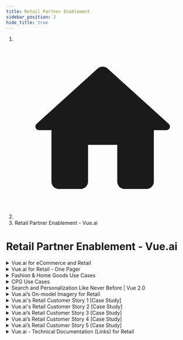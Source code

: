 ```yaml
---
title: Retail Partner Enablement
sidebar_position: 2
hide_title: true
---
```


<head>
  <title>Retail Partner Enablement - Vue.ai</title>
  <meta name="description" content="" />
  <meta name="robots" content="noindex, nofollow" />
</head>

<nav aria-label="breadcrumb" class="w-max">
  <ol class="bg-blue-gray-50 flex w-full flex-wrap items-center rounded-md bg-opacity-60 px-4 py-2">
    <li class="text-blue-gray-900 hover:text-light-blue-500 flex cursor-pointer items-center font-sans text-sm font-normal leading-normal antialiased transition-colors duration-300">
      <li class="breadcrumbs__item">
        <a aria-label="Home page" class="breadcrumbs__link" href="/partners/">
          <svg
            viewBox="0 0 24 24"
            class="breadcrumbHomeIcon_node_modules-@docusaurus-theme-classic-lib-theme-DocBreadcrumbs-Items-Home-styles-module"
          >
            <path
              d="M10 19v-5h4v5c0 .55.45 1 1 1h3c.55 0 1-.45 1-1v-7h1.7c.46 0 .68-.57.33-.87L12.67 3.6c-.38-.34-.96-.34-1.34 0l-8.36 7.53c-.34.3-.13.87.33.87H5v7c0 .55.45 1 1 1h3c.55 0 1-.45 1-1z"
              fill="currentColor"
            ></path>
          </svg>
        </a>
      </li>
      <li class="breadcrumbs__item">Retail Partner Enablement - Vue.ai</li>
    </li>
  </ol>
</nav>

<h1 class="partner-title">Retail Partner Enablement - Vue.ai</h1>

<div class="partner-details">
  <details>
    <summary>Vue.ai for eCommerce and Retail</summary>
    <p>
      <a
        href="https://go.vue.ai/hubfs/Partner%20Enablement/Vue.ai%20for%20Retail%20Partners/Vue.ai%20for%20eCommerce%20and%20Retail.pdf"
        target="_blank"
      >
        {' '}
        <img src="/pdf.png" width="20" align="center" /> Detailed overview of the
        Vue.ai retail platform, with a focus on both the applications as well as
        the ML tools
      </a>
    </p>
  </details>
  <details>
    <summary>Vue.ai for Retail - One Pager</summary>
    <p>
      <a
        href="https://go.vue.ai/hubfs/Partner%20Enablement/MSD_Vue.ai%20Overview/Vue.ai%20for%20Retail_One%20Pager%20.pdf"
        target="_blank"
      >
        {' '}
        <img src="/pdf.png" width="20" align="center" /> One page snapshot of the
        retail offerings
      </a>
    </p>
  </details>
  <details>
    <summary>Fashion & Home Goods Use Cases</summary>
    <p>
      <a
        href="https://go.vue.ai/hubfs/Partner%20Enablement/MSD_Vue.ai%20Overview/Vue.ai%20Use%20Cases%20by%20Industry/Fashion%20&%20Home%20Goods%20Usecases.pdf"
        target="_blank"
      >
        {' '}
        <img src="/pdf.png" width="20" align="center" /> Single view snapshot of
        the world of use cases powered across Fashion & Home Goods
      </a>
    </p>
  </details>
  <details>
    <summary>CPG Use Cases</summary>
    <p>
      <a
        href="https://go.vue.ai/hubfs/Partner%20Enablement/MSD_Vue.ai%20Overview/Vue.ai%20Use%20Cases%20by%20Industry/CPG%20Usecases.pdf"
        target="_blank"
      >
        {' '}
        <img src="/pdf.png" width="20" align="center" /> Single view snapshot of
        the world of use cases powered across CPG
      </a>
    </p>
  </details>
  <details>
    <summary>Search and Personalization Like Never Before | Vue 2.0</summary>
    <p class="video-container">
      <iframe
        width="864"
        height="479"
        src="https://www.youtube.com/embed/6918UXo7bAo"
        title="Tailored Audience Targeting: Define, Upload, and Customize with Vue.ai | eCommerce Retail"
        frameborder="0"
        allow="accelerometer; autoplay; clipboard-write; encrypted-media; gyroscope; picture-in-picture; web-share"
        referrerpolicy="strict-origin-when-cross-origin"
        allowfullscreen
      ></iframe>
    </p>
  </details>
  <details>
    <summary>Vue.ai’s On-model Imagery for Retail</summary>
    <p>
      <a
        href="https://go.vue.ai/hubfs/Partner%20Enablement/Vue.ai%20for%20Retail%20Partners/Vue.ais%20On-model%20Imagery%20for%20Retail.pdf"
        target="_blank"
      >
        {' '}
        <img src="/pdf.png" width="20" align="center" /> Detailed overview of the
        Vue.ai on-model imagery solution which has redefined fashion imagery
      </a>
    </p>
  </details>
  <details>
    <summary>Vue.ai's Retail Customer Story 1 [Case Study]</summary>
    <p>
      <a
        href="https://go.vue.ai/hubfs/Partner%20Enablement/Vue.ai%20for%20Retail%20Partners/Impact_of_retail_personalization_for_a_multicategory_marketplace.pdf"
        target="_blank"
      >
        {' '}
        <img src="/pdf.png" width="20" align="center" /> A case study describing
        the impact and success story, and the use case solved, by delivering retail
        personalization for an enterprise customer
      </a>
    </p>
  </details>
  <details>
    <summary>Vue.ai's Retail Customer Story 2 [Case Study]</summary>
    <p>
      <a
        href="https://go.vue.ai/hubfs/Partner%20Enablement/Vue.ai%20for%20Retail%20Partners/Impact_of_retail_tagging_for_a_leading_lifestyle_brand.pdf"
        target="_blank"
      >
        {' '}
        <img src="/pdf.png" width="20" align="center" /> A case study describing
        the impact and success story, and the use case solved, by delivering retail
        product tagging for an enterprise customer
      </a>
    </p>
  </details>
  <details>
    <summary>Vue.ai’s Retail Customer Story 3 [Case Study]</summary>
    <p>
      <a
        href="https://go.vue.ai/hubfs/Partner%20Enablement/Vue.ai%20for%20Retail%20Partners/Impact%20of%20AI%20for%203D%20Design%20Visualization%20On%20Models.png"
        target="_blank"
      >
        {' '}
        <img src="/pdf.png" width="20" align="center" /> A case study on how an American
        fashion company uses AI in pre-production to make informed design decisions
        before mass production
      </a>
    </p>
  </details>
  <details>
    <summary>Vue.ai’s Retail Customer Story 4 [Case Study]</summary>
    <p>
      <a
        href="https://go.vue.ai/hubfs/Partner%20Enablement/Vue.ai%20for%20Retail%20Partners/Impact%20of%20AI%20for%20Beneficial%20On-Model%20Imagery%20for%20Athletic%20apparel.png"
        target="_blank"
      >
        {' '}
        <img src="/pdf.png" width="20" align="center" /> A case study about how a
        multinational athletic apparel brand uses AI to create functional and beneficial
        on-model imagery
      </a>
    </p>
  </details>
  <details>
    <summary>Vue.ai’s Retail Customer Story 5 [Case Study]</summary>
    <p>
      <a
        href="https://go.vue.ai/hubfs/Partner%20Enablement/Vue.ai%20for%20Retail%20Partners/Impact%20of%20AI%20for%20Enhanced%20Shopping%20Experience%20for%20a%20Global%20Luxury%20Brand.png"
        target="_blank"
      >
        {' '}
        <img src="/pdf.png" width="20" align="center" /> A case study about how a
        global luxury brand addresses the disconnect between digital and real experiences
        using AI powered on-model imagery
      </a>
    </p>
  </details>
  <details>
    <summary>Vue.ai - Technical Documentation (Links) for Retail</summary>
    <p>
      <a
        href="https://go.vue.ai/hubfs/Partner%20Enablement/Vue.ai%20for%20Retail%20Partners/Technical%20Documentation%20for%20Retail%20Partners.pdf"
        target="_blank"
      >
        {' '}
        <img src="/pdf.png" width="20" align="center" /> Easy access to product user
        guides, FAQs and API reference for integration, made available from the retail
        support site
      </a>
    </p>
  </details>
</div>
